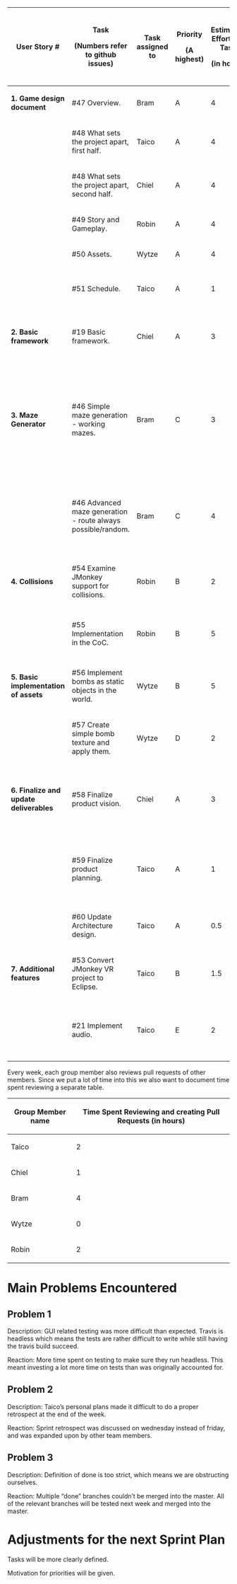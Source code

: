 {|
! '''User Story #'''
!
'''Task'''

(Numbers refer to github issues)
! '''Task assigned to'''
!
'''Priority'''

(A highest)
!
'''Estimated Effort Per Task '''

(in hours)
!
'''Actual Effort per Task'''

(in hours)
! '''Done'''
! '''Notes'''
|-
| '''1. Game design document'''
| #47 Overview.
| Bram
| A
| 4
| 4
| Yes
| -
|-
|

| #48 What sets the project apart, first half.
| Taico
| A
| 4
| 0
| Yes
| Chiel has taken over entire task.
|-
|

| #48 What sets the project apart, second half.
| Chiel
| A
| 4
| 2
| Yes
| Was more concise than anticipated.
|-
|

| #49 Story and Gameplay.
| Robin
| A
| 4
| 6
| Yes
| Story took more time.
|-
|

| #50 Assets.
| Wytze
| A
| 4
| 4
| Yes
| -
|-
|

| #51 Schedule.
| Taico
| A
| 1
| 0
| No
| Scraped from game design document.
|-
| '''2. Basic framework'''
| #19 Basic framework.
| Chiel
| A
| 3
| 4
|

| Testing always takes more time than expected.
|-
| '''3. Maze Generator'''
| #46 Simple maze generation - working mazes.
| Bram
| C
| 3
| 4
| No
| The entire idea behind this generation was changed, which means the code is no longer relevant to the project and hasn’t been added to the master.
|-
|

| #46 Advanced maze generation - route always possible/random.
| Bram
| C
| 4
| 0
| No
| As the entire idea behind the simple maze generation was changed this wasn’t finished either.
|-
| '''4. Collisions'''
| #54 Examine JMonkey support for collisions.
| Robin
| B
| 2
| 2
| Yes
| -
|-
|

| #55 Implementation in the CoC.
| Robin
| B
| 5
| 3
| No
| Not completed yet due to timing of other deliverables.
|-
| '''5. Basic implementation of assets'''
| #56 Implement bombs as static objects in the world.
| Wytze
| B
| 5
| 8
| No
| Hasn’t been pushed to master yet.
|-
|

| #57 Create simple bomb texture and apply them.
| Wytze
| D
| 2
| 3
| No
| Texture has been created but isn’t loaded in yet.
|-
| '''6. Finalize and update deliverables'''
| #58 Finalize product vision.
| Chiel
| A
| 3
| 4
| Yes
| Slightly underestimated the time it would take to process the comments.
|-
|

| #59 Finalize product planning.
| Taico
| A
| 1
| 4
| Yes
| Rewriting requirements and user stories took longer than expected.
|-
|

| #60 Update Architecture design.
| Taico
| A
| 0.5
| 0.5
| No
| Partially taken over by Bram.
|-
| '''7. Additional features'''
| #53 Convert JMonkey VR project to Eclipse.
| Taico
| B
| 1.5
| 1.5
| Yes
| -
|-
|

| #21 Implement audio.
| Taico
| E
| 2
| 4
| Yes
| Testing was more complicated than expected, due to travis.
|}

Every week, each group member also reviews pull requests of other members. Since we put a lot of time into this we also want to document time spent reviewing a separate table.

{|
! '''Group Member name'''
! '''Time Spent Reviewing and creating Pull Requests (in hours)'''
|-
| Taico
| 2
|-
| Chiel
| 1
|-
| Bram
| 4
|-
| Wytze
| 0
|-
| Robin
| 2
|}

= '''Main Problems Encountered''' =

== '''Problem 1''' ==

Description: GUI related testing was more difficult than expected. Travis is headless which means the tests are rather difficult to write while still having the travis build succeed.

Reaction: More time spent on testing to make sure they run headless. This meant investing a lot more time on tests than was originally accounted for.

== '''Problem 2''' ==

Description: Taico’s personal plans made it difficult to do a proper retrospect at the end of the week.

Reaction: Sprint retrospect was discussed on wednesday instead of friday, and was expanded upon by other team members.

== '''Problem 3''' ==

Description: Definition of done is too strict, which means we are obstructing ourselves.

Reaction: Multiple “done” branches couldn’t be merged into the master. All of the relevant branches will be tested next week and merged into the master.

= '''Adjustments for the next Sprint Plan''' =

Tasks will be more clearly defined.

Motivation for priorities will be given.

